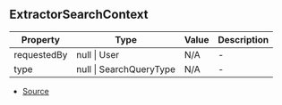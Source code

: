 ## ExtractorSearchContext


| Property | Type | Value | Description |
| ----------- | ----------- | ----------- | ----------- |
| requestedBy | null \| User | N/A | - |
| type | null \| SearchQueryType | N/A | - |


- [Source](https://github.com/Androz2091/discord-player/blob/8b29b68/packages/discord-player/src/extractors/BaseExtractor.ts#L96)